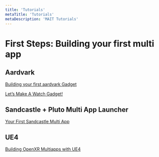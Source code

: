 ```yaml
---
title: 'Tutorials'
metaTitle: 'Tutorials'
metaDescription: 'MAIT Tutorials'
---
```


# First Steps: Building your first multi app

## Aardvark

[Building your first aardvark Gadget](https://aardvarkxr.github.io/aardvark/getting_started/)

[Let’s Make A Watch Gadget!](https://aardvarkxr.github.io/aardvark/watch_tutorial/)

## Sandcastle + Pluto Multi App Launcher

[Your First Sandcastle Multi App](./tutorials/sandcastle)

## UE4

[Building OpenXR Multiapps with UE4](./tutorials/ue4_overlay_ext)
